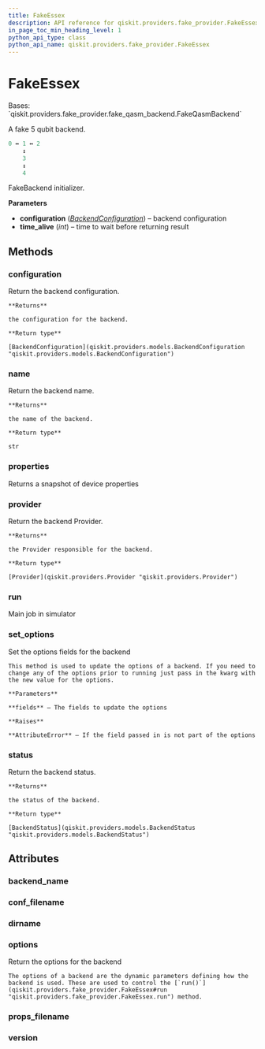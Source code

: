 ```yaml
---
title: FakeEssex
description: API reference for qiskit.providers.fake_provider.FakeEssex
in_page_toc_min_heading_level: 1
python_api_type: class
python_api_name: qiskit.providers.fake_provider.FakeEssex
---
```


# FakeEssex

<Class id="qiskit.providers.fake_provider.FakeEssex" github="https://github.com/qiskit/qiskit/tree/stable/0.23/qiskit/providers/fake_provider/backends/essex/fake_essex.py" signature="FakeEssex">
  Bases: `qiskit.providers.fake_provider.fake_qasm_backend.FakeQasmBackend`

  A fake 5 qubit backend.

  ```python
  0 ↔ 1 ↔ 2
      ↕
      3
      ↕
      4
  ```

  FakeBackend initializer.

  **Parameters**

  *   **configuration** ([*BackendConfiguration*](qiskit.providers.models.BackendConfiguration "qiskit.providers.models.BackendConfiguration")) – backend configuration
  *   **time\_alive** (*int*) – time to wait before returning result

  ## Methods

  ### configuration

  <Function id="qiskit.providers.fake_provider.FakeEssex.configuration" signature="FakeEssex.configuration()">
    Return the backend configuration.

    **Returns**

    the configuration for the backend.

    **Return type**

    [BackendConfiguration](qiskit.providers.models.BackendConfiguration "qiskit.providers.models.BackendConfiguration")
  </Function>

  ### name

  <Function id="qiskit.providers.fake_provider.FakeEssex.name" signature="FakeEssex.name()">
    Return the backend name.

    **Returns**

    the name of the backend.

    **Return type**

    str
  </Function>

  ### properties

  <Function id="qiskit.providers.fake_provider.FakeEssex.properties" signature="FakeEssex.properties()">
    Returns a snapshot of device properties
  </Function>

  ### provider

  <Function id="qiskit.providers.fake_provider.FakeEssex.provider" signature="FakeEssex.provider()">
    Return the backend Provider.

    **Returns**

    the Provider responsible for the backend.

    **Return type**

    [Provider](qiskit.providers.Provider "qiskit.providers.Provider")
  </Function>

  ### run

  <Function id="qiskit.providers.fake_provider.FakeEssex.run" signature="FakeEssex.run(run_input, **kwargs)">
    Main job in simulator
  </Function>

  ### set\_options

  <Function id="qiskit.providers.fake_provider.FakeEssex.set_options" signature="FakeEssex.set_options(**fields)">
    Set the options fields for the backend

    This method is used to update the options of a backend. If you need to change any of the options prior to running just pass in the kwarg with the new value for the options.

    **Parameters**

    **fields** – The fields to update the options

    **Raises**

    **AttributeError** – If the field passed in is not part of the options
  </Function>

  ### status

  <Function id="qiskit.providers.fake_provider.FakeEssex.status" signature="FakeEssex.status()">
    Return the backend status.

    **Returns**

    the status of the backend.

    **Return type**

    [BackendStatus](qiskit.providers.models.BackendStatus "qiskit.providers.models.BackendStatus")
  </Function>

  ## Attributes

  ### backend\_name

  <Attribute id="qiskit.providers.fake_provider.FakeEssex.backend_name" name="backend_name" attributeValue="= 'fake_essex'" />

  ### conf\_filename

  <Attribute id="qiskit.providers.fake_provider.FakeEssex.conf_filename" name="conf_filename" attributeValue="= 'conf_essex.json'" />

  ### dirname

  <Attribute id="qiskit.providers.fake_provider.FakeEssex.dirname" name="dirname" attributeValue="= '/home/runner/work/qiskit/qiskit/.tox/docs/lib/python3.8/site-packages/qiskit/providers/fake_provider/backends/essex'" />

  ### options

  <Attribute id="qiskit.providers.fake_provider.FakeEssex.options" name="options">
    Return the options for the backend

    The options of a backend are the dynamic parameters defining how the backend is used. These are used to control the [`run()`](qiskit.providers.fake_provider.FakeEssex#run "qiskit.providers.fake_provider.FakeEssex.run") method.
  </Attribute>

  ### props\_filename

  <Attribute id="qiskit.providers.fake_provider.FakeEssex.props_filename" name="props_filename" attributeValue="= 'props_essex.json'" />

  ### version

  <Attribute id="qiskit.providers.fake_provider.FakeEssex.version" name="version" attributeValue="= 1" />
</Class>

